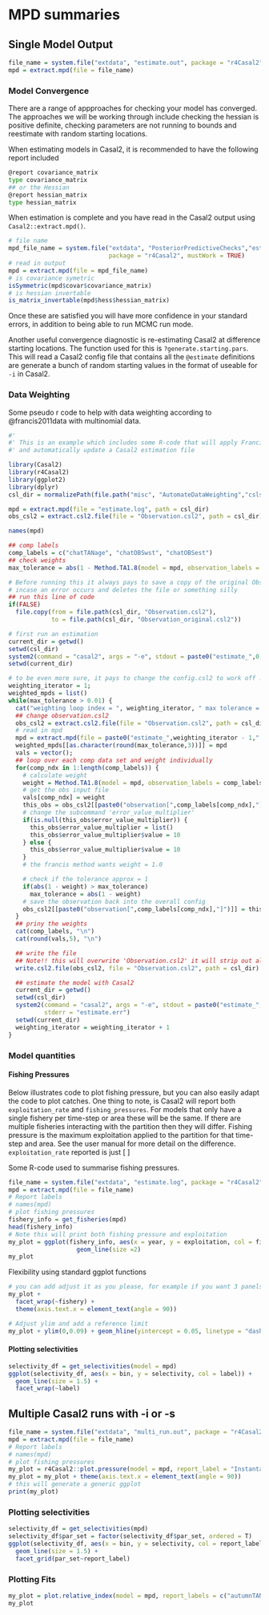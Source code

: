 # MPD summaries



## Single Model Output
```r
file_name = system.file("extdata", "estimate.out", package = "r4Casal2", mustWork = TRUE)
mpd = extract.mpd(file = file_name)
```

### Model Convergence 
There are a range of appproaches for checking your model has converged. The approaches we will be working through include checking the hessian is positive definite, checking parameters are not running to bounds and reestimate with random starting locations.

When estimating models in Casal2, it is recommended to have the following report included 
```bash
@report covariance_matrix
type covariance_matrix
## or the Hessian
@report hessian_matrix
type hessian_matrix
```


When estimation is complete and you have read in the Casal2 output using `Casal2::extract.mpd()`. 

```r
# file name
mpd_file_name = system.file("extdata", "PosteriorPredictiveChecks","estimate.log", 
                            package = "r4Casal2", mustWork = TRUE)
# read in output
mpd = extract.mpd(file = mpd_file_name)
# is covariance symetric
isSymmetric(mpd$covar$covariance_matrix)
# is hessian invertable
is_matrix_invertable(mpd$hess$hessian_matrix)
```

Once these are satisfied you will have more confidence in your standard errors, in addition to being able to run MCMC run mode.

Another useful convergence diagnostic is re-estimating Casal2 at difference starting locations. The function used for this is `?generate.starting.pars`. This will read a Casal2 config file that contains all the `@estimate` definitions are generate a bunch of random starting values in the format of useable for `-i` in Casal2.

### Data Weighting
Some pseudo r code to help with data weighting according to @francis2011data with multinomial data.
```r
#'
#' This is an example which includes some R-code that will apply Francis Method TA 1.8 method
#' and automatically update a Casal2 estimation file

library(Casal2)
library(r4Casal2)
library(ggplot2)
library(dplyr)
csl_dir = normalizePath(file.path("misc", "AutomateDataWeighting","csls"))

mpd = extract.mpd(file = "estimate.log", path = csl_dir)
obs_csl2 = extract.csl2.file(file = "Observation.csl2", path = csl_dir)

names(mpd)

## comp labels
comp_labels = c("chatTANage", "chatOBSwst", "chatOBSest")
## check weights
max_tolerance = abs(1 - Method.TA1.8(model = mpd, observation_labels = comp_labels, plot.it = F))

# Before running this it always pays to save a copy of the original Observation.csl2
# incase an error occurs and deletes the file or something silly
## run this line of code
if(FALSE)
  file.copy(from = file.path(csl_dir, "Observation.csl2"), 
            to = file.path(csl_dir, "Observation_original.csl2"))

# first run an estimation
current_dir = getwd()
setwd(csl_dir)
system2(command = "casal2", args = "-e", stdout = paste0("estimate_",0,".log"), stderr = "estimate.err")
setwd(current_dir)

# to be even more sure, it pays to change the config.csl2 to work off !include with a different file.
weighting_iterator = 1;
weighted_mpds = list()
while(max_tolerance > 0.01) {
  cat("weighting loop index = ", weighting_iterator, " max tolerance = ", max_tolerance, "\n");
  ## change observation.csl2
  obs_csl2 = extract.csl2.file(file = "Observation.csl2", path = csl_dir, quiet = T)
  # read in mpd
  mpd = extract.mpd(file = paste0("estimate_",weighting_iterator - 1,".log"), path = csl_dir)
  weighted_mpds[[as.character(round(max_tolerance,3))]] = mpd
  vals = vector();
  ## loop over each comp data set and weight individually
  for(comp_ndx in 1:length(comp_labels)) {
    # calculate weight
    weight = Method.TA1.8(model = mpd, observation_labels = comp_labels[comp_ndx], plot.it = F)
    # get the obs input file
    vals[comp_ndx] = weight
    this_obs = obs_csl2[[paste0("observation[",comp_labels[comp_ndx],"]")]]
    # change the subcommand 'error_value_multiplier'
    if(is.null(this_obs$error_value_multiplier)) {
      this_obs$error_value_multiplier = list()
      this_obs$error_value_multiplier$value = 10
    } else {
      this_obs$error_value_multiplier$value = 10
    }
    # the francis method wants weight = 1.0

    # check if the tolerance approx = 1
    if(abs(1 - weight) > max_tolerance)
      max_tolerance = abs(1 - weight)
    # save the observation back into the overall config
    obs_csl2[[paste0("observation[",comp_labels[comp_ndx],"]")]] = this_obs
  }
  ## priny the weights
  cat(comp_labels, "\n")
  cat(round(vals,5), "\n")

  ## write the file
  ## Note!! this will overwrite 'Observation.csl2' it will strip out all comments as well
  write.csl2.file(obs_csl2, file = "Observation.csl2", path = csl_dir)

  ## estimate the model with Casal2
  current_dir = getwd()
  setwd(csl_dir)
  system2(command = "casal2", args = "-e", stdout = paste0("estimate_",weighting_iterator,".log"), 
          stderr = "estimate.err")
  setwd(current_dir)
  weighting_iterator = weighting_iterator + 1
}

```

### Model quantities 

#### Fishing Pressures {-}
Below illustrates code to plot fishing pressure, but you can also easily adapt the code to plot catches. One thing to note, is Casal2 will report both `exploitation_rate` and `fishing_pressures`. For models that only have a single fishery per time-step or area these will be the same. If there are multiple fisheries interacting with the partition then they will differ. Fishing pressure is the maximum exploitation applied to the partition for that time-step and area. See the user manual for more detail on the difference. `exploitation_rate` reported is just
\[
\frac{catch}{vunerable}
\]

Some R-code used to summarise fishing pressures.

```r
file_name = system.file("extdata", "estimate.log", package = "r4Casal2", mustWork = TRUE)
mpd = extract.mpd(file = file_name)
# Report labels
# names(mpd) 
# plot fishing pressures
fishery_info = get_fisheries(mpd)
head(fishery_info)
# Note this will print both fishing pressure and exploitation
my_plot = ggplot(fishery_info, aes(x = year, y = exploitation, col = fishery, linetype = fishery)) +
                   geom_line(size =2)
my_plot
```
Flexibility using standard ggplot functions

```r
# you can add adjust it as you please, for example if you want 3 panels for each fishery
my_plot + 
  facet_wrap(~fishery) + 
  theme(axis.text.x = element_text(angle = 90))
```

```r
# Adjust ylim and add a reference limit
my_plot + ylim(0,0.09) + geom_hline(yintercept = 0.05, linetype = "dashed")
```

#### Plotting selectivities
```r
selectivity_df = get_selectivities(model = mpd)
ggplot(selectivity_df, aes(x = bin, y = selectivity, col = label)) +
  geom_line(size = 1.5) +
  facet_wrap(~label)

```

## Multiple Casal2 runs with -i or -s 
```r
file_name = system.file("extdata", "multi_run.out", package = "r4Casal2", mustWork = TRUE)
mpd = extract.mpd(file = file_name)
# Report labels
# names(mpd) 
# plot fishing pressures
my_plot = r4Casal2::plot.pressure(model = mpd, report_label = "Instantaneous_Mortality")
my_plot = my_plot + theme(axis.text.x = element_text(angle = 90))
# this will generate a generic ggplot
print(my_plot)
```

### Plotting selectivities {-}
```r
selectivity_df = get_selectivities(mpd)
selectivity_df$par_set = factor(selectivity_df$par_set, ordered = T)
ggplot(selectivity_df, aes(x = bin, y = selectivity, col = report_label, line_type = par_set)) +
  geom_line(size = 1.5) +
  facet_grid(par_set~report_label)

```

### Plotting Fits {-}
```r
my_plot = plot.relative_index(model = mpd, report_labels = c("autumnTANbiomass", "summerTANbiomass"), plot.it = T, plot_type = "classic")
my_plot

```
